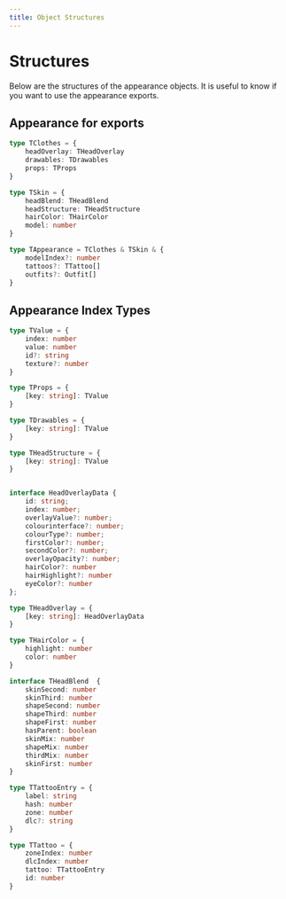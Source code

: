 ---
title: Object Structures
---

# Structures

Below are the structures of the appearance objects. It is useful to know if you want to use the appearance exports.

## Appearance for exports
```ts
type TClothes = {
    headOverlay: THeadOverlay
    drawables: TDrawables
    props: TProps
}

type TSkin = {
    headBlend: THeadBlend
    headStructure: THeadStructure
    hairColor: THairColor
    model: number
}

type TAppearance = TClothes & TSkin & {
    modelIndex?: number
    tattoos?: TTattoo[]
    outfits?: Outfit[]
}
```

## Appearance Index Types
```ts
type TValue = {
	index: number
	value: number
	id?: string
    texture?: number
}

type TProps = {
    [key: string]: TValue
}

type TDrawables = {
	[key: string]: TValue
}

type THeadStructure = {
	[key: string]: TValue
}


interface HeadOverlayData {
    id: string;
    index: number;
    overlayValue?: number;
    colourinterface?: number;
    colourType?: number;
    firstColor?: number;
    secondColor?: number;
    overlayOpacity?: number;
    hairColor?: number
    hairHighlight?: number
    eyeColor?: number
};

type THeadOverlay = {
	[key: string]: HeadOverlayData
}

type THairColor = {
	highlight: number
	color: number
}

interface THeadBlend  {
	skinSecond: number
	skinThird: number
	shapeSecond: number
	shapeThird: number
	shapeFirst: number
	hasParent: boolean
	skinMix: number
	shapeMix: number
	thirdMix: number
	skinFirst: number
}

type TTattooEntry = {
    label: string
    hash: number
    zone: number
    dlc?: string
}

type TTattoo = {
    zoneIndex: number
    dlcIndex: number
    tattoo: TTattooEntry
    id: number
}

```